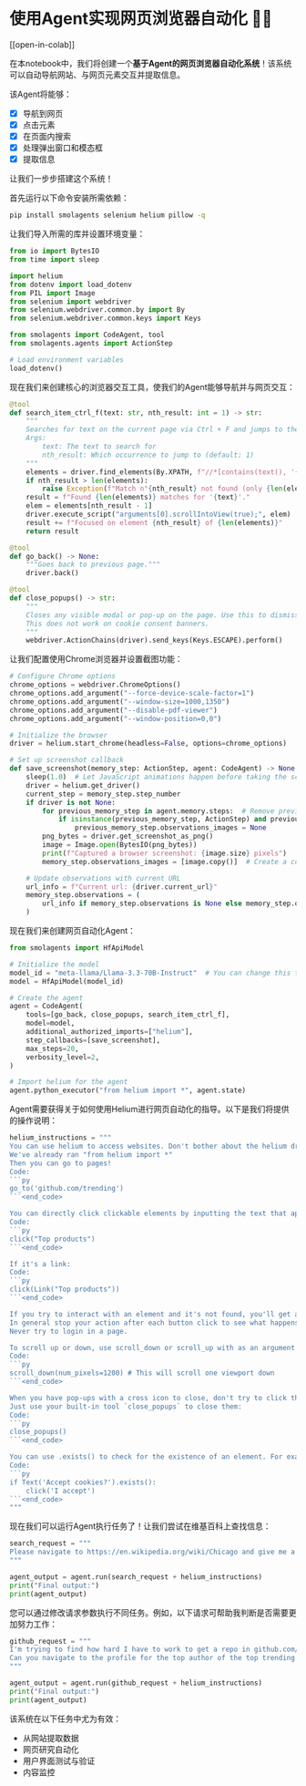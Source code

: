 # 使用Agent实现网页浏览器自动化 🤖🌐

[[open-in-colab]]

在本notebook中，我们将创建一个**基于Agent的网页浏览器自动化系统**！该系统可以自动导航网站、与网页元素交互并提取信息。

该Agent将能够：

- [x] 导航到网页
- [x] 点击元素
- [x] 在页面内搜索
- [x] 处理弹出窗口和模态框
- [x] 提取信息

让我们一步步搭建这个系统！

首先运行以下命令安装所需依赖：

```bash
pip install smolagents selenium helium pillow -q
```

让我们导入所需的库并设置环境变量：

```python
from io import BytesIO
from time import sleep

import helium
from dotenv import load_dotenv
from PIL import Image
from selenium import webdriver
from selenium.webdriver.common.by import By
from selenium.webdriver.common.keys import Keys

from smolagents import CodeAgent, tool
from smolagents.agents import ActionStep

# Load environment variables
load_dotenv()
```

现在我们来创建核心的浏览器交互工具，使我们的Agent能够导航并与网页交互：

```python
@tool
def search_item_ctrl_f(text: str, nth_result: int = 1) -> str:
    """
    Searches for text on the current page via Ctrl + F and jumps to the nth occurrence.
    Args:
        text: The text to search for
        nth_result: Which occurrence to jump to (default: 1)
    """
    elements = driver.find_elements(By.XPATH, f"//*[contains(text(), '{text}')]")
    if nth_result > len(elements):
        raise Exception(f"Match n°{nth_result} not found (only {len(elements)} matches found)")
    result = f"Found {len(elements)} matches for '{text}'."
    elem = elements[nth_result - 1]
    driver.execute_script("arguments[0].scrollIntoView(true);", elem)
    result += f"Focused on element {nth_result} of {len(elements)}"
    return result

@tool
def go_back() -> None:
    """Goes back to previous page."""
    driver.back()

@tool
def close_popups() -> str:
    """
    Closes any visible modal or pop-up on the page. Use this to dismiss pop-up windows!
    This does not work on cookie consent banners.
    """
    webdriver.ActionChains(driver).send_keys(Keys.ESCAPE).perform()
```

让我们配置使用Chrome浏览器并设置截图功能：

```python
# Configure Chrome options
chrome_options = webdriver.ChromeOptions()
chrome_options.add_argument("--force-device-scale-factor=1")
chrome_options.add_argument("--window-size=1000,1350")
chrome_options.add_argument("--disable-pdf-viewer")
chrome_options.add_argument("--window-position=0,0")

# Initialize the browser
driver = helium.start_chrome(headless=False, options=chrome_options)

# Set up screenshot callback
def save_screenshot(memory_step: ActionStep, agent: CodeAgent) -> None:
    sleep(1.0)  # Let JavaScript animations happen before taking the screenshot
    driver = helium.get_driver()
    current_step = memory_step.step_number
    if driver is not None:
        for previous_memory_step in agent.memory.steps:  # Remove previous screenshots for lean processing
            if isinstance(previous_memory_step, ActionStep) and previous_memory_step.step_number <= current_step - 2:
                previous_memory_step.observations_images = None
        png_bytes = driver.get_screenshot_as_png()
        image = Image.open(BytesIO(png_bytes))
        print(f"Captured a browser screenshot: {image.size} pixels")
        memory_step.observations_images = [image.copy()]  # Create a copy to ensure it persists

    # Update observations with current URL
    url_info = f"Current url: {driver.current_url}"
    memory_step.observations = (
        url_info if memory_step.observations is None else memory_step.observations + "\n" + url_info
    )
```

现在我们来创建网页自动化Agent：

```python
from smolagents import HfApiModel

# Initialize the model
model_id = "meta-llama/Llama-3.3-70B-Instruct"  # You can change this to your preferred model
model = HfApiModel(model_id)

# Create the agent
agent = CodeAgent(
    tools=[go_back, close_popups, search_item_ctrl_f],
    model=model,
    additional_authorized_imports=["helium"],
    step_callbacks=[save_screenshot],
    max_steps=20,
    verbosity_level=2,
)

# Import helium for the agent
agent.python_executor("from helium import *", agent.state)
```

Agent需要获得关于如何使用Helium进行网页自动化的指导。以下是我们将提供的操作说明：

```python
helium_instructions = """
You can use helium to access websites. Don't bother about the helium driver, it's already managed.
We've already ran "from helium import *"
Then you can go to pages!
Code:
```py
go_to('github.com/trending')
```<end_code>

You can directly click clickable elements by inputting the text that appears on them.
Code:
```py
click("Top products")
```<end_code>

If it's a link:
Code:
```py
click(Link("Top products"))
```<end_code>

If you try to interact with an element and it's not found, you'll get a LookupError.
In general stop your action after each button click to see what happens on your screenshot.
Never try to login in a page.

To scroll up or down, use scroll_down or scroll_up with as an argument the number of pixels to scroll from.
Code:
```py
scroll_down(num_pixels=1200) # This will scroll one viewport down
```<end_code>

When you have pop-ups with a cross icon to close, don't try to click the close icon by finding its element or targeting an 'X' element (this most often fails).
Just use your built-in tool `close_popups` to close them:
Code:
```py
close_popups()
```<end_code>

You can use .exists() to check for the existence of an element. For example:
Code:
```py
if Text('Accept cookies?').exists():
    click('I accept')
```<end_code>
"""
```

现在我们可以运行Agent执行任务了！让我们尝试在维基百科上查找信息：

```python
search_request = """
Please navigate to https://en.wikipedia.org/wiki/Chicago and give me a sentence containing the word "1992" that mentions a construction accident.
"""

agent_output = agent.run(search_request + helium_instructions)
print("Final output:")
print(agent_output)
```

您可以通过修改请求参数执行不同任务。例如，以下请求可帮助我判断是否需要更加努力工作：

```python
github_request = """
I'm trying to find how hard I have to work to get a repo in github.com/trending.
Can you navigate to the profile for the top author of the top trending repo, and give me their total number of commits over the last year?
"""

agent_output = agent.run(github_request + helium_instructions)
print("Final output:")
print(agent_output)
```

该系统在以下任务中尤为有效：

- 从网站提取数据
- 网页研究自动化
- 用户界面测试与验证
- 内容监控